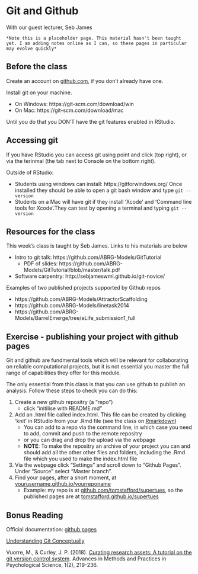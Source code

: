 # Git and Github


With our guest lecturer, Seb James


```block
*Note this is a placeholder page. This material hasn't been taught yet. I am adding notes online as I can, so these pages in particular may evolve quickly*
```


## Before the class

Create an account on [github.com](https://github.com/), if you don't already have one.

Install git on your machine. 

  * On Windows: https://git-scm.com/download/win
  * On Mac: https://git-scm.com/download/mac
  
Until you do that you DON'T have the git features enabled in RStudio.


## Accessing git 

If you have RStudio you can access git using point and click (top right), or via the terinmal (the tab next to Console on the bottom right). 

Outside of RStudio:

 * Students using windows can install: https://gitforwindows.org/ Once installed they should be able to open a git bash window and type ``git --version``
 * Students on a Mac will have git if they install 'Xcode' and 'Command line tools for Xcode'.They can test by opening a terminal and typing ``git --version``


## Resources for the class

This week's class is taught by Seb James. Links to his materials are below

  * Intro to git talk: https://github.com/ABRG-Models/GitTutorial
    * PDF of slides: https://github.com/ABRG-Models/GitTutorial/blob/master/talk.pdf
  * Software carpentry: http://sebjameswml.github.io/git-novice/

Examples of two published projects supported by Github repos

  * https://github.com/ABRG-Models/AttractorScaffolding
  * https://github.com/ABRG-Models/linetask2014
  * https://github.com/ABRG-Models/BarrelEmerge/tree/eLife_submission1_full

## Exercise - publishing your project with github pages

Git and github are fundmental tools which will be relevant for collaborating on reliable computational projects, but it is not essential you master the full range of capabilities they offer for this module.

The only essential from this class is that you can use github to publish an analysis. Follow these steps to check you can do this:

1. Create a new github repositry (a "repo")
    * click "initilise with README.md"
2. Add an .html file called index.html. This file can be created by clicking 'knit' in RStudio from your .Rmd file (see the class on [Rmarkdown](rmarkdown.html))
    * You can add to a repo via the command line, in which case you need to add, commit and push to the remote repositry
    * or you can drag and drop the upload via the webpage
    * **NOTE**: To make the repositry an archive of your project you can and should add all the other other files and folders, including the .Rmd file which you used to make the index.html file
3. Via the webpage click "Settings" and scroll down to "Github Pages". Under "Source" select "Master branch".
4. Find your pages, after a short moment, at [yourusername.github.io/yourreponame]()
    * Example: my repo is at [github.com/tomstafford/supertues](https://github.com/tomstafford/supertues), so the published pages are at [tomstafford.github.io/supertues](https://tomstafford.github.io/supertues/)


## Bonus Reading

Official documentation: [github pages](https://help.github.com/en/github/working-with-github-pages)

[Understanding Git Conceptually](https://www.sbf5.com/~cduan/technical/git/)

Vuorre, M., & Curley, J. P. (2018). [Curating research assets: A tutorial on the git version control system](https://journals.sagepub.com/doi/full/10.1177/2515245918754826). Advances in Methods and Practices in Psychological Science, 1(2), 219-236.